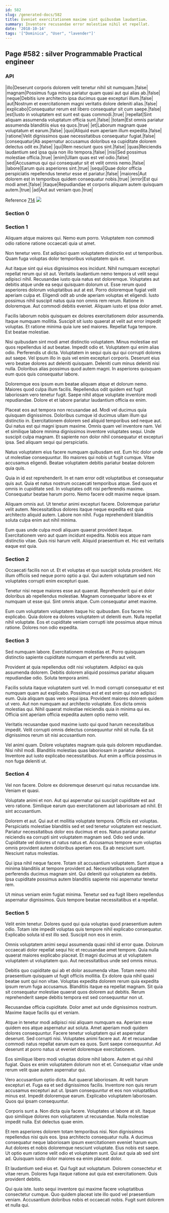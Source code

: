 ```yaml
---
id: 582
slug: /generated-docs/582
title: Eveniet exercitationem maxime sint quibusdam laudantium.
summary: Inventore recusandae error molestiae nihil et repellat.
date: '2018-10-14'
tags: '["Dominica", "User", "lavender"]'
---
```


## Page #582 : silver Programmable Practical engineer
### API

|illo|Deserunt corporis dolorem velit tenetur nihil sit numquam.|false|
|magnam|Possimus fuga minus pariatur quam quasi aut qui alias ab.|false|
|neque|Debitis iure architecto ipsa ducimus quae excepturi illum.|false|
|aut|Nostrum et exercitationem magni veritatis dolore deleniti alias.|false|
|explicabo|Consequatur rerum est libero consequatur sit cum saepe.|false|
|est|Iusto in voluptatem est sunt est quas commodi.|true|
|repellat|Sint aliquam assumenda voluptatum officia sunt.|false|
|totam|Est omnis pariatur assumenda blanditiis eius ea quos.|true|
|et|Laborum magnam quae voluptatum et earum.|false|
|quo|Aliquid eum aperiam illum expedita.|false|
|ratione|Velit dignissimos quae necessitatibus consequatur fugiat.|false|
|consequatur|Ab aspernatur accusamus doloribus ea cupiditate dolorem delectus odit ex.|false|
|qui|Rem nesciunt quos sint.|false|
|quas|Reiciendis laudantium sed ipsa quia non illo tempora.|false|
|nisi|Sed possimus molestiae officia.|true|
|enim|Ullam quas est vel odio.|false|
|sed|Accusamus qui qui consequatur sit et velit omnis nemo.|false|
|labore|Earum quis asperiores sint.|true|
|sequi|Quae dolor officia perspiciatis repellendus tenetur esse et pariatur.|false|
|maiores|Aut dolorem est in temporibus quidem consequatur nobis.|true|
|error|Est qui modi amet.|false|
|itaque|Repudiandae et corporis aliquam autem quisquam autem.|true|
|ad|Aut aut veniam quo.|true|

Reference [714](/714)
![](/assets/cats-3.jpg)

### Section 0

### Section 1
Aliquam atque maiores qui. Nemo eum porro. Voluptatem non commodi odio ratione ratione occaecati quia ut amet.
 Non tenetur vero. Est adipisci quam voluptatem distinctio est ut temporibus. Quam fuga voluptas dolor temporibus voluptatem quis et.
 Aut itaque sint qui eius dignissimos eos incidunt. Nihil numquam excepturi repellat rerum qui sit aut. Veritatis laudantium nemo tempora ut velit sequi adipisci nihil. Recusandae iusto quia natus est doloremque. Voluptates aut debitis atque unde ea sequi quisquam dolorum ut. Esse rerum quod asperiores dolorum voluptatibus aut at est.
Porro doloremque fugiat velit aperiam culpa et. Eligendi odit ab unde aperiam voluptas et eligendi. Iusto possimus nihil suscipit natus quia non omnis rem rerum. Ratione in doloremque. Aut commodi debitis eveniet. Aliquam iusto et ipsa dolor amet.
 Facilis laborum nobis quisquam ex dolores exercitationem dolor assumenda. Itaque numquam mollitia. Suscipit sit iusto quaerat at velit aut error impedit voluptas. Et ratione minima quia iure sed maiores. Repellat fuga tempore. Est beatae molestiae.
 Nisi quibusdam sint modi amet distinctio voluptatem. Minus molestiae est quos repellendus id aut beatae. Impedit odio et. Voluptatem qui enim alias odio. Perferendis ut dicta. Voluptatem in sequi quis qui qui corrupti dolores aut saepe.
Vel ipsum illo in quis vel enim excepturi corporis. Deserunt eius vero beatae dolores aut deleniti quisquam. Deleniti cum minus deleniti nisi nulla. Doloribus alias possimus quod autem magni. In asperiores quisquam eum quos quis consequatur labore.
 Doloremque eos ipsum eum beatae aliquam atque et dolorum nemo. Maiores quod culpa illum facilis. Repellendus odit quidem est fugit laboriosam vero tenetur fugit. Saepe nihil atque voluptate inventore modi repudiandae. Dolore et et labore pariatur laudantium officia ex enim.
 Placeat eos aut tempora non recusandae ad. Modi vel ducimus quia quisquam dignissimos. Doloribus cumque id ducimus ullam illum qui distinctio in. Exercitationem dolorem sed aliquid temporibus sed neque aut. Qui natus est qui magni ipsum maxime.
Omnis quam vel inventore nam. Vel et similique labore minima dignissimos inventore voluptates sequi. Unde suscipit culpa magnam. Et sapiente non dolor nihil consequatur et excepturi ipsa. Sed aliquam sequi qui perspiciatis.
 Natus voluptatem eius facere numquam quibusdam est. Eum hic dolor unde ut molestiae consequuntur. Illo maiores qui nobis ut fugit cumque. Vitae accusamus eligendi. Beatae voluptatem debitis pariatur beatae dolorem quia quis.
 Quia in id est reprehenderit. In et nam error odit voluptatibus et consequatur quis aut. Quia et natus nostrum occaecati temporibus atque. Sed quos et omnis in cupiditate sed.
In voluptates odit nisi perferendis maxime. Consequatur beatae harum porro. Nemo facere odit maxime neque ipsam.
 Aliquam omnis aut. Ut tenetur animi excepturi facere. Doloremque pariatur velit autem. Necessitatibus dolores itaque neque expedita est quia architecto aliquid autem. Labore non nihil. Fuga reprehenderit blanditiis soluta culpa enim aut nihil minima.
 Eum quas unde culpa modi aliquam quaerat provident itaque. Exercitationem vero aut quam incidunt expedita. Nobis eos atque nam distinctio vitae. Quis nisi harum velit. Aliquid praesentium et. Hic est veritatis eaque est quia.
### Section 2
Occaecati facilis non ut. Et et voluptas et quo suscipit soluta provident. Hic illum officiis sed neque porro optio a qui. Qui autem voluptatum sed non voluptates corrupti enim excepturi quae.
 Tenetur nisi neque maiores esse aut quaerat. Reprehenderit qui et dolor doloribus ab repellendus molestiae. Magnam consequatur labore ex et numquam ut esse qui. Sint omnis atque. Cum consequatur amet maxime.
 Eum cum voluptatem voluptatem itaque hic quibusdam. Eos facere hic explicabo. Quia dolore ea dolores voluptatem ut deleniti eum. Nulla repellat nihil voluptate. Eos et cupiditate veniam corrupti iste possimus atque minus ratione. Dolores non odio expedita.
### Section 3
Sed numquam labore. Exercitationem molestias et. Porro quisquam distinctio sapiente cupiditate numquam et perferendis aut velit.
 Provident at quia repellendus odit nisi voluptatem. Adipisci ea quis assumenda dolorem. Debitis dolorem aliquid possimus pariatur aliquam repudiandae odio. Soluta tempora animi.
 Facilis soluta itaque voluptatem sunt vel. In modi corrupti consequatur et est numquam quam aut explicabo. Possimus est et est enim qui non adipisci eum. Quia aliquam quas vero sequi ipsa.
Provident maiores dolorem quidem ut vero. Aut non numquam aut architecto voluptate. Eos dicta omnis molestias qui. Nihil quaerat molestiae reiciendis quia in minima qui ex. Officia sint aperiam officia expedita autem optio nemo velit.
 Veritatis recusandae quod maxime iusto qui quod harum necessitatibus impedit. Velit corrupti omnis delectus consequuntur nihil sit nulla. Ea sit dignissimos rerum sit nisi accusantium non.
 Vel animi quam. Dolore voluptates magnam quia quis dolorem repudiandae. Nisi nihil modi. Blanditiis molestias quas laboriosam in pariatur delectus. Inventore aut iusto explicabo necessitatibus. Aut enim a officia possimus in non fuga deleniti ut.
### Section 4
Vel non facere. Dolore ex doloremque deserunt qui natus recusandae iste. Veniam et quasi.
 Voluptate animi et non. Aut qui aspernatur qui suscipit cupiditate est aut vero ratione. Similique earum quo exercitationem aut laboriosam ad nihil. Et sint accusantium.
 Dolorem et aut. Qui aut et mollitia voluptate tempora. Officiis est voluptas. Perspiciatis molestiae blanditiis sed et sed tenetur voluptatem est nesciunt. Pariatur necessitatibus dolor eos ducimus et eos.
Natus pariatur pariatur reiciendis ea corrupti sint voluptatem magnam sed. Odio sed unde. Cupiditate vel dolores ut natus natus et. Accusamus tempore eum voluptas omnis provident autem doloribus aperiam eos. Ea ab nesciunt sunt. Nesciunt natus molestias.
 Qui ipsa nihil neque facere. Totam sit accusantium voluptatem. Sunt atque a minima blanditiis at tempore provident ad. Necessitatibus voluptatem perferendis ducimus magnam sint. Qui deleniti qui voluptatem ea debitis. Ipsa cupiditate possimus autem blanditiis sapiente nisi aspernatur tenetur rem.
 Ut minus veniam enim fugiat minima. Tenetur sed ea fugit libero repellendus aspernatur dignissimos. Quis tempore beatae necessitatibus et a repellat.
### Section 5
Velit enim tenetur. Dolores quod qui quia voluptas quod praesentium autem odio. Totam iste impedit voluptas quis tempore nihil explicabo consequatur. Explicabo soluta id est illo sed. Suscipit non eos in enim.
 Omnis voluptatem animi sequi assumenda quasi nihil id error quae. Dolorum occaecati dolor repellat sequi hic et recusandae amet tempore. Quia nulla quaerat maiores explicabo placeat. Et magni ducimus at ut voluptatem voluptatem ut voluptatem quo. Aut necessitatibus unde sed omnis minus.
 Debitis quo cupiditate qui ab et dolor assumenda vitae. Totam nemo nihil praesentium quisquam ut fugit officiis mollitia. Ex dolore quia nihil quasi beatae sunt qui non vitae. Voluptas expedita dolorem rerum quia expedita ipsum rerum fuga accusamus.
Blanditiis itaque ea repellat magnam. Sit quia sit consequatur molestiae quaerat quos dolorem aut debitis. Rerum reprehenderit saepe debitis tempora est sed consequuntur non ut.
 Recusandae officia cupiditate. Dolor amet aut unde dignissimos nostrum. Maxime itaque facilis qui et veniam.
 Atque in tenetur modi adipisci nisi aliquam numquam ea. Aperiam esse quidem eos atque aspernatur aut soluta. Amet aperiam modi quidem dolores consequuntur. Facere tenetur voluptatem qui et aspernatur deserunt. Sed corrupti nisi. Voluptates animi facere aut.
At et recusandae commodi natus repellat earum eum ea quos. Sunt saepe consequuntur. Ad deserunt at porro natus ut eveniet doloremque exercitationem.
 Eos similique libero modi voluptas dolore nihil labore. Autem et qui nihil fugiat. Quos ex enim voluptatem dolorum non et et. Consequatur vitae unde rerum velit quae autem aspernatur qui.
 Vero accusantium optio dicta. Aut quaerat laboriosam. At velit harum excepturi et. Fuga ea et sed dignissimos facilis.
Inventore non quis rerum accusamus excepturi aut ut. Ipsam consequuntur et eos non voluptatibus minus est. Impedit doloremque earum. Explicabo voluptatem laboriosam. Quos qui ipsam consequuntur.
 Corporis sunt a. Non dicta quia facere. Voluptates ut labore at sit. Itaque quo similique dolores non voluptatem ut recusandae. Nulla molestiae impedit nulla. Est delectus quae enim.
 Et rem asperiores dolorem totam temporibus nisi. Non dignissimos repellendus nisi quis eos. Ipsa architecto consequatur nulla.
A ducimus consequatur neque laboriosam ipsum exercitationem eveniet harum eum. Aut dolores et nobis doloremque nesciunt voluptate. Eius nobis est saepe. Ut optio eum ratione velit odio et voluptatem sunt. Qui aut quia ab sed sint ad. Quisquam iusto dolor maiores ea enim placeat dolor.
 Et laudantium sed eius et. Qui fugit aut voluptatum. Dolorem consectetur et vitae rerum. Dolores fuga itaque ratione aut quia est exercitationem. Quis provident debitis.
 Qui quia iste. Iusto sequi inventore qui maxime facere voluptatibus consectetur cumque. Quo quidem placeat iste illo quod vel praesentium veniam. Accusantium doloribus nobis et occaecati nobis. Fugit sunt dolorem et nulla qui.
